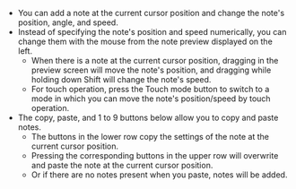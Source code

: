 
- You can add a note at the current cursor position and change the note's position, angle, and speed.
- Instead of specifying the note's position and speed numerically,
you can change them with the mouse from the note preview displayed on the left.
  - When there is a note at the current cursor position, dragging in the preview screen will move the note's position, and dragging while holding down <Key className="text-sm p-0.5 mx-0.5">Shift</Key> will change the note's speed.
  - For touch operation, press the <MoveIcon /> Touch mode
  button to switch to a mode in which you can move the note's position/speed by touch operation.
- The copy, paste, and 1 to 9 buttons below allow you to copy and paste notes.
  - The buttons in the lower row copy the settings of the note at the current cursor position.
  - Pressing the corresponding buttons in the upper row will overwrite and paste the note at the current cursor position.
  - Or if there are no notes present when you paste, notes will be added.
